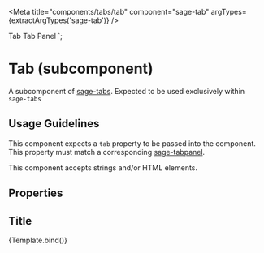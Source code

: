 


<Meta title="components/tabs/tab" component="sage-tab" argTypes={extractArgTypes('sage-tab')} />

<sage-tabs component-id="tabpanel-example" active-tab="tab-one">
  <sage-tab tab="tab-one">Tab</sage-tab>
  <sage-tabpanel tab="tab-one">Tab Panel</sage-tabpanel>
</sage-tabs>
`;

# Tab (subcomponent)

A subcomponent of [sage-tabs](/docs/components-tabs--primary). Expected to be used exclusively within `sage-tabs`

## Usage Guidelines

This component expects a `tab` property to be passed into the component. This property must match a corresponding [sage-tabpanel](/docs/components-tabs-tabpanel--default-story).

This component accepts strings and/or HTML elements.

## Properties

<ArgsTable of="sage-tab" />

## Title

<Canvas>
  <Story name="Default">
    {Template.bind()}
  </Story>
</Canvas>
